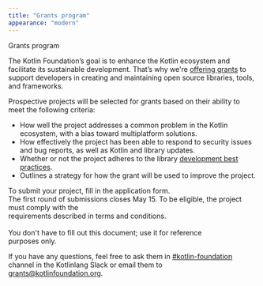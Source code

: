 ```yaml
---
title: "Grants program"
appearance: "modern"
---
```


<Grants>

<GrantsTitle>Grants program</GrantsTitle>

The Kotlin Foundation’s goal is to enhance the Kotlin ecosystem and facilitate its sustainable development.
That’s why we're [offering grants](/news/grants-program-goes-live/) to support developers in creating and maintaining open source libraries, tools, and frameworks.

Prospective projects will be selected for grants based on their ability to meet the following criteria:
 * How well the project addresses a common problem in the Kotlin ecosystem, with a bias toward multiplatform solutions.
 * How effectively the project has been able to respond to security issues and bug reports, as well as Kotlin and library updates.
 * Whether or not the project adheres to the library [development best practices](https://kotl.in/api-guide).
 * Outlines a strategy for how the grant will be used to improve the project.

<GrantsAction theme="dark" action="Application form" url="https://forms.gle/cr8dJRwgEAqUWReg7">
To submit your project, fill in the application form.<br className="hide--mm"/> The first round of submissions closes May 15.
</GrantsAction>

<GrantsAction action="Terms & conditions" url="/kotlin-foundation-grant-agreement.pdf">
To be eligible, the project must comply with the<br className="grants-hide--agreement"/> requirements described in terms and conditions.<br/><br/>You don't have to fill out this document; use it for reference <br className="grants-hide--purposes"/>purposes only.
</GrantsAction>

If you have any questions, feel free to ask them in [#kotlin-foundation](https://kotlinlang.slack.com/archives/C04RQTY5PBP) channel in the Kotlinlang Slack or email them to [grants@kotlinfoundation.org](mailto:grants@kotlinfoundation.org).

</Grants>